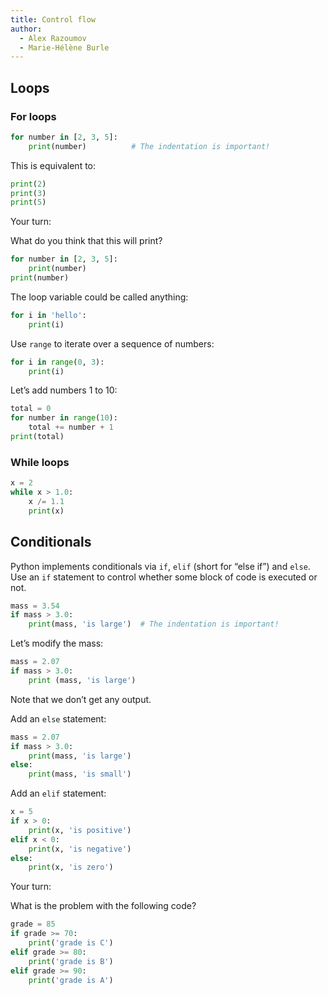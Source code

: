 ```yaml
---
title: Control flow
author:
  - Alex Razoumov
  - Marie-Hélène Burle
---
```


## Loops

### For loops

```python
for number in [2, 3, 5]:
    print(number)          # The indentation is important!
```

This is equivalent to:

```python
print(2)
print(3)
print(5)
```

:::{.exo}

:::{.yourturn}

Your turn:

:::

What do you think that this will print?

:::

```python
for number in [2, 3, 5]:
    print(number)
print(number)
```

The loop variable could be called anything:

```python
for i in 'hello':
    print(i)
```

Use `range` to iterate over a sequence of numbers:

```python
for i in range(0, 3):
    print(i)
```
	
Let's add numbers 1 to 10:

```python
total = 0
for number in range(10):
    total += number + 1
print(total)
```

### While loops

```python
x = 2
while x > 1.0:
    x /= 1.1
    print(x)
```

## Conditionals

Python implements conditionals via `if`, `elif` (short for "else if") and `else`. Use an `if` statement to control
whether some block of code is executed or not.

```python
mass = 3.54
if mass > 3.0:
    print(mass, 'is large')  # The indentation is important!
```

Let's modify the mass:

```python
mass = 2.07
if mass > 3.0:
    print (mass, 'is large')
```

:::{.note}

Note that we don't get any output.

:::

Add an `else` statement:

```python
mass = 2.07
if mass > 3.0:
    print(mass, 'is large')
else:
    print(mass, 'is small')
```

Add an `elif` statement:

```python
x = 5
if x > 0:
    print(x, 'is positive')
elif x < 0:
    print(x, 'is negative')
else:
    print(x, 'is zero')
```

:::{.exo}

:::{.yourturn}

Your turn:

:::

What is the problem with the following code?

:::

```python
grade = 85
if grade >= 70:
    print('grade is C')
elif grade >= 80:
    print('grade is B')
elif grade >= 90:
    print('grade is A')
```
